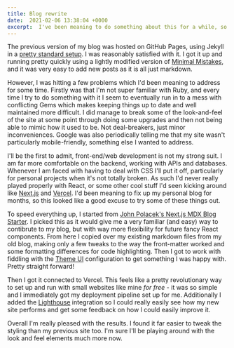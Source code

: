 ```yaml
---
title: Blog rewrite
date:  2021-02-06 13:38:04 +0000
excerpt:  I've been meaning to do something about this for a while, so I've picked up Vercel, Next.js and MDX.
---
```


The previous version of my blog was hosted on GitHub Pages, using Jekyll in a [pretty standard setup][github-jekyll].  I was reasonably satisfied with it.  I got it up and running pretty quickly using a lightly modified version of [Minimal Mistakes][mmistakes], and it was very easy to add new posts as it is all just markdown.

However, I was hitting a few problems which I'd been meaning to address for some time.  Firstly was that I'm not super familiar with Ruby, and every time I try to do something with it I seem to eventually run in to a mess with conflicting Gems which makes keeping things up to date and well maintained more difficult.  I did manage to break some of the look-and-feel of the site at some point through doing some upgrades and then not being able to mimic how it used to be.  Not deal-breakers, just minor inconveniences.  Google was also periodically telling me that my site wasn't particularly mobile-friendly, something else I wanted to address.

I'll be the first to admit, front-end/web development is not my strong suit.  I am far more comfortable on the backend, working with APIs and databases.  Whenever I am faced with having to deal with CSS I'll put it off, particularly for personal projects when it's not totally broken.  As such I'd never really played properly with React, or some other cool stuff I'd seen kicking around like [Next.js][nextjs] and [Vercel][vercel].  I'd been meaning to fix up my personal blog for months, so this looked like a good excuse to try some of these things out.

To speed everything up, I started from [John Polacek's Next.js MDX Blog Starter][mdx-starter].  I picked this as it would give me a very familiar (and easy) way to contibrute to my blog, but with way more flexibility for future fancy React components.  From here I copied over my existing markdown files from my old blog, making only a few tweaks to the way the front-matter worked and some formatting differences for code highlighting.  Then I got to work with fiddling with the [Theme UI][theme-ui] configuration to get something I was happy with.  Pretty straight forward!

Then I got it connected to Vercel.  This feels like a pretty revolutionary way to set up and run with small websites like mine *for free* - it was so simple and I immediately got my deployment pipeline set up for me.  Additionally I added the [Lighthouse][lighthouse] integration so I could really easily see how my new site performs and get some feedback on how I could easily improve it.

Overall I'm really pleased with the results.  I found it far easier to tweak the styling than my previous site too.  I'm sure I'll be playing around with the look and feel elements much more now.

[github-jekyll]: https://docs.github.com/en/github/working-with-github-pages/setting-up-a-github-pages-site-with-jekyll
[mmistakes]: https://github.com/mmistakes/minimal-mistakes
[nextjs]: https://nextjs.org/
[vercel]: https://vercel.com/
[mdx-starter]: https://github.com/johnpolacek/nextjs-mdx-blog-starter
[theme-ui]: https://theme-ui.com/
[lighthouse]: https://vercel.com/integrations/lighthouse
